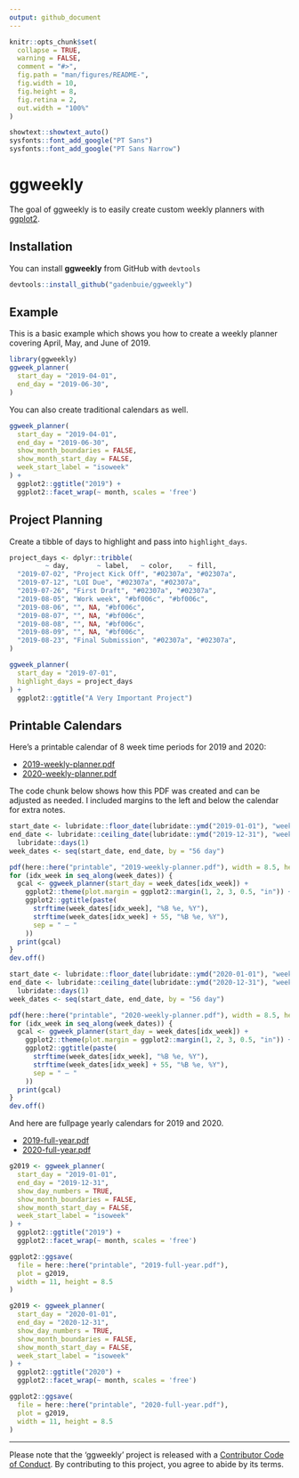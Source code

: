 ```yaml
---
output: github_document
---
```


<!-- README.md is generated from README.Rmd. Please edit that file -->

```r
knitr::opts_chunk$set(
  collapse = TRUE,
  warning = FALSE,
  comment = "#>",
  fig.path = "man/figures/README-",
  fig.width = 10,
  fig.height = 8,
  fig.retina = 2,
  out.width = "100%"
)

showtext::showtext_auto()
sysfonts::font_add_google("PT Sans")
sysfonts::font_add_google("PT Sans Narrow")
```
# ggweekly

<!-- badges: start -->
<!-- badges: end -->

[ggplot2]: https://ggplot2.tidyverse.org

The goal of ggweekly is to easily create custom weekly planners with [ggplot2].

## Installation

You can install **ggweekly** from GitHub with `devtools`

``` r
devtools::install_github("gadenbuie/ggweekly")
```

## Example

This is a basic example which shows you how to create a weekly planner covering April, May, and June of 2019.

```r
library(ggweekly)
ggweek_planner(
  start_day = "2019-04-01", 
  end_day = "2019-06-30", 
)
```

You can also create traditional calendars as well.

```r
ggweek_planner(
  start_day = "2019-04-01", 
  end_day = "2019-06-30", 
  show_month_boundaries = FALSE, 
  show_month_start_day = FALSE,
  week_start_label = "isoweek"
) + 
  ggplot2::ggtitle("2019") +
  ggplot2::facet_wrap(~ month, scales = 'free')
```


## Project Planning

Create a tibble of days to highlight and pass into `highlight_days`.

```r
project_days <- dplyr::tribble(
         ~ day,       ~ label,   ~ color,    ~ fill,
  "2019-07-02", "Project Kick Off", "#02307a", "#02307a",
  "2019-07-12", "LOI Due", "#02307a", "#02307a",
  "2019-07-26", "First Draft", "#02307a", "#02307a",
  "2019-08-05", "Work week", "#bf006c", "#bf006c",
  "2019-08-06", "", NA, "#bf006c",
  "2019-08-07", "", NA, "#bf006c",
  "2019-08-08", "", NA, "#bf006c",
  "2019-08-09", "", NA, "#bf006c",
  "2019-08-23", "Final Submission", "#02307a", "#02307a",
)

ggweek_planner(
  start_day = "2019-07-01",
  highlight_days = project_days
) +
  ggplot2::ggtitle("A Very Important Project")
```

## Printable Calendars

Here's a printable calendar of 8 week time periods for 2019 and 2020: 

- [2019-weekly-planner.pdf](printable/2019-weekly-planner.pdf)
- [2020-weekly-planner.pdf](printable/2020-weekly-planner.pdf)

The code chunk below shows how this PDF was created and can be adjusted as needed.
I included margins to the left and below the calendar for extra notes.

```r
start_date <- lubridate::floor_date(lubridate::ymd("2019-01-01"), "week", week_start = 1)
end_date <- lubridate::ceiling_date(lubridate::ymd("2019-12-31"), "week", week_start = 1) - 
  lubridate::days(1)
week_dates <- seq(start_date, end_date, by = "56 day")

pdf(here::here("printable", "2019-weekly-planner.pdf"), width = 8.5, height = 11)
for (idx_week in seq_along(week_dates)) {
  gcal <- ggweek_planner(start_day = week_dates[idx_week]) +
    ggplot2::theme(plot.margin = ggplot2::margin(1, 2, 3, 0.5, "in")) +
    ggplot2::ggtitle(paste(
      strftime(week_dates[idx_week], "%B %e, %Y"),
      strftime(week_dates[idx_week] + 55, "%B %e, %Y"),
      sep = " — "
    ))
  print(gcal)
}
dev.off()
```


```r
start_date <- lubridate::floor_date(lubridate::ymd("2020-01-01"), "week", week_start = 1)
end_date <- lubridate::ceiling_date(lubridate::ymd("2020-12-31"), "week", week_start = 1) - 
  lubridate::days(1)
week_dates <- seq(start_date, end_date, by = "56 day")

pdf(here::here("printable", "2020-weekly-planner.pdf"), width = 8.5, height = 11)
for (idx_week in seq_along(week_dates)) {
  gcal <- ggweek_planner(start_day = week_dates[idx_week]) +
    ggplot2::theme(plot.margin = ggplot2::margin(1, 2, 3, 0.5, "in")) +
    ggplot2::ggtitle(paste(
      strftime(week_dates[idx_week], "%B %e, %Y"),
      strftime(week_dates[idx_week] + 55, "%B %e, %Y"),
      sep = " — "
    ))
  print(gcal)
}
dev.off()
```

And here are fullpage yearly calendars for 2019 and 2020.

* [2019-full-year.pdf](printable/2019-full-year.pdf)
* [2020-full-year.pdf](printable/2020-full-year.pdf)


```r
g2019 <- ggweek_planner(
  start_day = "2019-01-01", 
  end_day = "2019-12-31", 
  show_day_numbers = TRUE, 
  show_month_boundaries = FALSE, 
  show_month_start_day = FALSE,
  week_start_label = "isoweek"
) + 
  ggplot2::ggtitle("2019") +
  ggplot2::facet_wrap(~ month, scales = 'free')

ggplot2::ggsave(
  file = here::here("printable", "2019-full-year.pdf"),
  plot = g2019,
  width = 11, height = 8.5
)
```

```r
g2019 <- ggweek_planner(
  start_day = "2020-01-01", 
  end_day = "2020-12-31", 
  show_day_numbers = TRUE, 
  show_month_boundaries = FALSE, 
  show_month_start_day = FALSE,
  week_start_label = "isoweek"
) + 
  ggplot2::ggtitle("2020") +
  ggplot2::facet_wrap(~ month, scales = 'free')

ggplot2::ggsave(
  file = here::here("printable", "2020-full-year.pdf"),
  plot = g2019,
  width = 11, height = 8.5
)
```


***

Please note that the 'ggweekly' project is released with a
[Contributor Code of Conduct](CODE_OF_CONDUCT.md).
By contributing to this project, you agree to abide by its terms.
